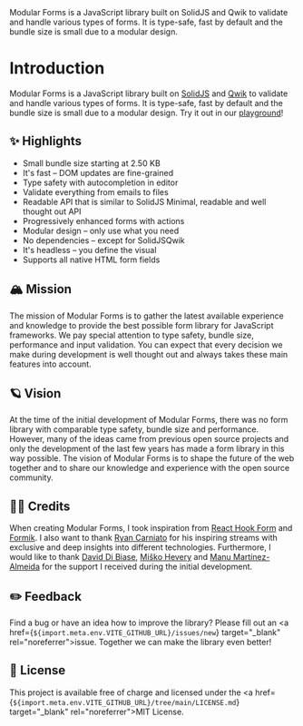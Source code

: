 
<Title>Introduction</Title>
<Description>
  Modular Forms is a JavaScript library built on SolidJS and Qwik to validate
  and handle various types of forms. It is type-safe, fast by default and the
  bundle size is small due to a modular design.
</Description>

# Introduction

Modular Forms is a JavaScript library built on <a href="https://www.solidjs.com/" target="_blank" rel="noreferrer">SolidJS</a> and <a href="https://qwik.builder.io/" target="_blank" rel="noreferrer">Qwik</a> to validate and handle various types of forms. It is type-safe, fast by default and the bundle size is small due to a modular design. Try it out in our <A href="/playground">playground</A>!

## ✨ Highlights

- Small bundle size starting at <Solid>2.5</Solid><Qwik>0</Qwik> KB
- It's fast – DOM updates are fine-grained
- Type safety with autocompletion in editor
- Validate everything from emails to files
- <Solid>Readable API that is similar to SolidJS</Solid>
  <Qwik>Minimal, readable and well thought out API</Qwik>
- Progressively enhanced forms with actions
- Modular design – only use what you need
- No dependencies – except for <Solid>SolidJS</Solid><Qwik>Qwik</Qwik>
- It's headless – you define the visual
- Supports all native HTML form fields

## 🏔 Mission

The mission of Modular Forms is to gather the latest available experience and knowledge to provide the best possible form library for JavaScript frameworks. We pay special attention to type safety, bundle size, performance and input validation. You can expect that every decision we make during development is well thought out and always takes these main features into account.

## 🪐 Vision

At the time of the initial development of Modular Forms, there was no form library with comparable type safety, bundle size and performance. However, many of the ideas came from previous open source projects and only the development of the last few years has made a form library in this way possible. The vision of Modular Forms is to shape the future of the web together and to share our knowledge and experience with the open source community.

## 🙌🏼 Credits

When creating Modular Forms, I took inspiration from <a href="https://react-hook-form.com/" target="_blank" rel="noreferrer">React Hook Form</a> and <a href="https://formik.org/" target="_blank" rel="noreferrer">Formik</a>. I also want to thank <a href="https://twitter.com/RyanCarniato" target="_blank" rel="noreferrer">Ryan Carniato</a> for his inspiring streams with exclusive and deep insights into different technologies. Furthermore, I would like to thank <a href="https://twitter.com/davedbase" target="_blank" rel="noreferrer">David Di Biase</a>, <a href="https://twitter.com/mhevery" target="_blank" rel="noreferrer">Miško Hevery</a> and <a href="https://twitter.com/manucorporat" target="_blank" rel="noreferrer">Manu Martínez-Almeida</a> for the support I received during the initial development.

## ✏️ Feedback

Find a bug or have an idea how to improve the library? Please fill out an <a href={`${import.meta.env.VITE_GITHUB_URL}/issues/new`} target="\_blank" rel="noreferrer">issue</a>. Together we can make the library even better!

## 🔑 License

This project is available free of charge and licensed under the <a href={`${import.meta.env.VITE_GITHUB_URL}/tree/main/LICENSE.md`} target="\_blank" rel="noreferrer">MIT License</a>.
